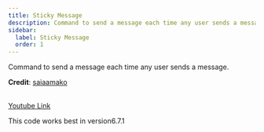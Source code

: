 ```yaml
---
title: Sticky Message
description: Command to send a message each time any user sends a message.
sidebar:
  label: Sticky Message
  order: 1
---
```



Command to send a message each time any user sends a message.

**Credit**: [saiaamako](https://discord.com/users/769525910164471821)

<YouTube id="YBN7Fuq7VTA" />

<a href="https://youtu.be/YBN7Fuq7VTA?si=nZPYcdfyTCXNl4kV" target="_blank">
  <br />
  Youtube Link
</a>

This code works best in version6.7.1
